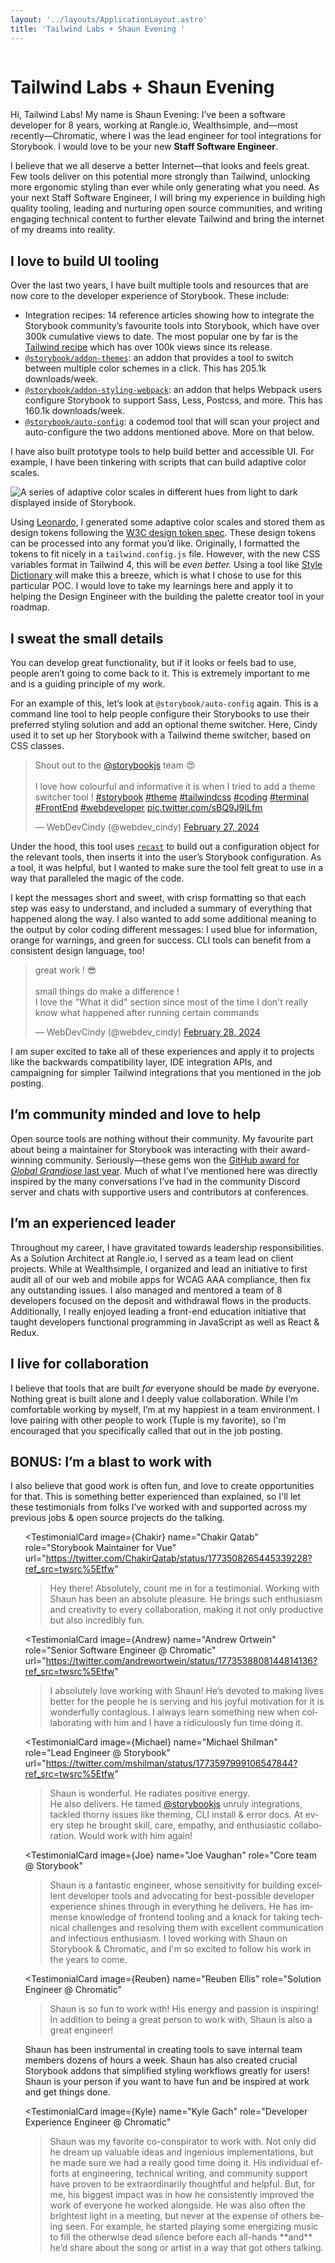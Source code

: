 ```yaml
---
layout: '../layouts/ApplicationLayout.astro'
title: 'Tailwind Labs + Shaun Evening '
---
```




<Image src={Headshot} alt="" class="w-48 rounded-full mx-auto"/>

# Tailwind Labs + Shaun Evening

Hi, Tailwind Labs! My name is Shaun Evening: I’ve been a software developer for 8 years, working at Rangle.io, Wealthsimple, and—most recently—Chromatic, where I was the lead engineer for tool integrations for Storybook. I would love to be your new **Staff Software Engineer**.

I believe that we all deserve a better Internet—that looks and feels great. Few tools deliver on this potential more strongly than Tailwind, unlocking more ergonomic styling than ever while only generating what you need. As your next Staff Software Engineer, I will bring my experience in building high quality tooling, leading and nurturing open source communities, and writing engaging technical content to further elevate Tailwind and bring the internet of my dreams into reality.

## I love to build UI tooling

Over the last two years, I have built multiple tools and resources that are now core to the developer experience of Storybook. These include:

- Integration recipes: 14 reference articles showing how to integrate the Storybook community’s favourite tools into Storybook, which have over 300k cumulative views to date. The most popular one by far is the [Tailwind recipe](https://storybook.js.org/recipes/tailwindcss/) which has over 100k views since its release.
- [`@storybook/addon-themes`](https://storybook.js.org/addons/@storybook/addon-themes/): an addon that provides a tool to switch between multiple color schemes in a click. This has 205.1k downloads/week.
- [`@storybook/addon-styling-webpack`](https://storybook.js.org/addons/@storybook/addon-styling-webpack/): an addon that helps Webpack users configure Storybook to support Sass, Less, Postcss, and more. This has 160.1k downloads/week.
- [`@storybook/auto-config`](https://github.com/storybookjs/auto-config): a codemod tool that will scan your project and auto-configure the two addons mentioned above. More on that below.

I have also built prototype tools to help build better and accessible UI. For example, I have been tinkering with scripts that can build adaptive color scales. 

<Image src={AdaptiveColors} alt="A series of adaptive color scales in different hues from light to dark displayed inside of Storybook." class="rounded-sm mx-auto"/>

Using [Leonardo](https://leonardocolor.io/theme.html#), I generated some adaptive color scales and stored them as design tokens following the [W3C design token spec](https://design-tokens.github.io/community-group/format/). These design tokens can be processed into any format you’d like. Originally, I formatted the tokens to fit nicely in a `tailwind.config.js` file. However, with the new CSS variables format in Tailwind 4, this will be *even better.* Using a tool like [Style Dictionary](https://amzn.github.io/style-dictionary/#/) will make this a breeze, which is what I chose to use for this particular POC. I would love to take my learnings here and apply it to helping the Design Engineer with the building the palette creator tool in your roadmap.

## I sweat the small details

You can develop great functionality, but if it looks or feels bad to use, people aren’t going to come back to it. This is extremely important to me and is a guiding principle of my work.

For an example of this, let’s look at `@storybook/auto-config` again. This is a command line tool to help people configure their Storybooks to use their preferred styling solution and add an optional theme switcher. Here, Cindy used it to set up her Storybook with a Tailwind theme switcher, based on CSS classes.

<blockquote class="twitter-tweet align-center"><p lang="en" dir="ltr">Shout out to the <a href="https://twitter.com/storybookjs?ref_src=twsrc%5Etfw">@storybookjs</a> team 😍<br/><br/>I love how colourful and informative it is when I tried to add a theme switcher tool ! <a href="https://twitter.com/hashtag/storybook?src=hash&amp;ref_src=twsrc%5Etfw">#storybook</a> <a href="https://twitter.com/hashtag/theme?src=hash&amp;ref_src=twsrc%5Etfw">#theme</a> <a href="https://twitter.com/hashtag/tailwindcss?src=hash&amp;ref_src=twsrc%5Etfw">#tailwindcss</a> <a href="https://twitter.com/hashtag/coding?src=hash&amp;ref_src=twsrc%5Etfw">#coding</a> <a href="https://twitter.com/hashtag/terminal?src=hash&amp;ref_src=twsrc%5Etfw">#terminal</a> <a href="https://twitter.com/hashtag/FrontEnd?src=hash&amp;ref_src=twsrc%5Etfw">#FrontEnd</a> <a href="https://twitter.com/hashtag/webdeveloper?src=hash&amp;ref_src=twsrc%5Etfw">#webdeveloper</a> <a href="https://t.co/sBQ9J9ILfm">pic.twitter.com/sBQ9J9ILfm</a></p>&mdash; WebDevCindy (@webdev_cindy) <a href="https://twitter.com/webdev_cindy/status/1762622200350220704?ref_src=twsrc%5Etfw">February 27, 2024</a></blockquote>

Under the hood, this tool uses [`recast`](https://github.com/benjamn/recast) to build out a configuration object for the relevant tools,  then inserts it into the user’s Storybook configuration. As a tool, it was helpful, but I wanted to make sure the tool felt great to use in a way that paralleled the magic of the code.

I kept the messages short and sweet, with crisp formatting so that each step was easy to understand, and included a summary of everything that happened along the way. I also wanted to add some additional meaning to the output by color coding different messages: I used blue for information, orange for warnings, and green for success. CLI tools can benefit from a consistent design language, too!

<blockquote class="twitter-tweet align-center"><p lang="en" dir="ltr">great work ! 😎<br/><br/>small things do make a difference ! <br/>I love the &quot;What it did&quot; section since most of the time I don&#39;t really know what happened after running certain commands</p>&mdash; WebDevCindy (@webdev_cindy) <a href="https://twitter.com/webdev_cindy/status/1762894720592760839?ref_src=twsrc%5Etfw">February 28, 2024</a></blockquote>

I am super excited to take all of these experiences and apply it to projects like the backwards compatibility layer, IDE integration APIs, and campaigning for simpler Tailwind integrations that you mentioned in the job posting.

## I’m community minded and love to help

Open source tools are nothing without their community. My favourite part about being a maintainer for Storybook was interacting with their award-winning community. Seriously—these gems won the [GitHub award for *Global Grandiose* last year](https://github.blog/2023-11-09-celebrating-the-github-awards-2023-recipients/#global-grandiose-award). Much of what I’ve mentioned here was directly inspired by the many conversations I’ve had in the community Discord server and chats with supportive users and contributors at conferences.

## I’m an experienced leader

Throughout my career, I have gravitated towards leadership responsibilities. As a Solution Architect at Rangle.io, I served as a team lead on client projects. While at Wealthsimple, I organized and lead an initiative to first audit all of our web and mobile apps for WCAG AAA compliance, then fix any outstanding issues. I also managed and mentored a team of 8 developers focused on the deposit and withdrawal flows in the products. Additionally, I really enjoyed leading a front-end education initiative that taught developers functional programming in JavaScript as well as React & Redux.

## I live for collaboration

I believe that tools that are built *for* everyone should be made *by* everyone. Nothing great is built alone and I deeply value collaboration. While I’m comfortable working by myself, I’m at my happiest in a team environment. I love pairing with other people to work (Tuple is my favorite), so I'm encouraged that you specifically called that out in the job posting.

## BONUS: I’m a blast to work with

I also believe that good work is often fun, and love to create opportunities for that. This is something better experienced than explained, so I'll let these testimonials from folks I’ve worked with and supported across my previous jobs & open source projects do the talking.

<ul class="list-none list-outside mx-0 !pl-0">

<TestimonialCard
    image={Chakir}
    name="Chakir Qatab"
    role="Storybook Maintainer for Vue"
    url="https://twitter.com/ChakirQatab/status/1773508265445339228?ref_src=twsrc%5Etfw"
><p lang="en" dir="ltr">Hey there! Absolutely, count me in for a testimonial. Working with Shaun has been an absolute pleasure. He brings such enthusiasm and creativity to every collaboration, making it not only productive but also incredibly fun.</p></TestimonialCard>

<TestimonialCard
    image={Andrew}
    name="Andrew Ortwein"
    role="Senior Software Engineer @ Chromatic"
    url="https://twitter.com/andrewortwein/status/1773538808144814136?ref_src=twsrc%5Etfw"
><p lang="en" dir="ltr">I absolutely love working with Shaun! He’s devoted to making lives better for the people he is serving and his joyful motivation for it is wonderfully contagious. I always learn something new when collaborating with him and I have a ridiculously fun time doing it.</p></TestimonialCard>

<TestimonialCard
    image={Michael}
    name="Michael Shilman"
    role="Lead Engineer @ Storybook"
    url="https://twitter.com/mshilman/status/1773597999106547844?ref_src=twsrc%5Etfw"
><p lang="en" dir="ltr">Shaun is wonderful. He radiates positive energy.<br/>He also delivers. He tamed <a href="https://twitter.com/storybookjs?ref_src=twsrc%5Etfw">@storybookjs</a> unruly integrations, tackled thorny issues like theming, CLI install &amp; error docs. At every step he brought skill, care, empathy, and enthusiastic collaboration. Would work with him again!</p></TestimonialCard>

<TestimonialCard
    image={Joe}
    name="Joe Vaughan"
    role="Core team @ Storybook"
><p lang="en" dir="ltr">Shaun is a fantastic engineer, whose sensitivity for building excellent developer tools and advocating for best-possible developer experience shines through in everything he delivers. He has immense knowledge of frontend tooling and a knack for taking technical challenges and resolving them with excellent communication and infectious enthusiasm. I loved working with Shaun on Storybook & Chromatic, and I'm so excited to follow his work in the years to come.</p></TestimonialCard>

<TestimonialCard
    image={Reuben}
    name="Reuben Ellis"
    role="Solution Engineer @ Chromatic"
 ><p lang="en" dir="ltr">Shaun is so fun to work with! His energy and passion is inspiring! In addition to being a great person to work with, Shaun is also a great engineer!
Shaun has been instrumental in creating tools to save internal team members dozens of hours a week. Shaun has also created crucial Storybook addons that simplified styling workflows greatly for users! Shaun is your person if you want to have fun and be inspired at work and get things done.</p></TestimonialCard>

<TestimonialCard
    image={Kyle}
    name="Kyle Gach"
    role="Developer Experience Engineer @ Chromatic"
><p lang="en" dir="ltr">Shaun was my favorite co-conspirator to work with. Not only did he dream up valuable ideas and ingenious implementations, but he made sure we had a really good time doing it. His individual efforts at engineering, technical writing, and community support have proven to be extraordinarily thoughtful and helpful. But, for me, his biggest impact was in how he consistently improved the work of everyone he worked alongside. He was also often the brightest light in a meeting, but never at the expense of others being seen. For example, he started playing some energizing music to fill the otherwise dead silence before each all-hands **and** he’d share about the song or artist in a way that got others talking.</p></TestimonialCard>

</ul>

<script async src="https://platform.twitter.com/widgets.js" charset="utf-8"></script>